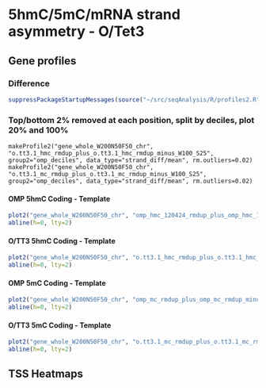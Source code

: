 5hmC/5mC/mRNA strand asymmetry - O/Tet3
========================================================

Gene profiles
--------------------------------------------------------
### Difference 

```r
suppressPackageStartupMessages(source("~/src/seqAnalysis/R/profiles2.R"))
```

### Top/bottom 2% removed at each position, split by deciles, plot 20% and 100%
```
makeProfile2("gene_whole_W200N50F50_chr", "o.tt3.1_hmc_rmdup_plus_o.tt3.1_hmc_rmdup_minus_W100_S25", group2="omp_deciles", data_type="strand_diff/mean", rm.outliers=0.02)
makeProfile2("gene_whole_W200N50F50_chr", "o.tt3.1_mc_rmdup_plus_o.tt3.1_mc_rmdup_minus_W100_S25", group2="omp_deciles", data_type="strand_diff/mean", rm.outliers=0.02)
```

#### OMP 5hmC Coding - Template
```r
plot2("gene_whole_W200N50F50_chr", "omp_hmc_120424_rmdup_plus_omp_hmc_120424_rmdup_minus_W100_S25", group2="omp_deciles_trim0.02", data_type="strand_diff/mean", cols=col4_mod[c(4)], wsize=200, fname="manual", group2_col=c(8), y.vals=c(-.2, .1), lab=c("TSS", "TES"))
abline(h=0, lty=2)
```
#### O/TT3 5hmC Coding - Template
```r
plot2("gene_whole_W200N50F50_chr", "o.tt3.1_hmc_rmdup_plus_o.tt3.1_hmc_rmdup_minus_W100_S25", group2="omp_deciles_trim0.02", data_type="strand_diff/mean", cols=col4_mod[c(4)], wsize=200, fname="manual", group2_col=c(8), lab=c("TSS", "TES"))
abline(h=0, lty=2)
```

#### OMP 5mC Coding - Template
```r
plot2("gene_whole_W200N50F50_chr", "omp_mc_rmdup_plus_omp_mc_rmdup_minus_W100_S25", group2="omp_deciles_trim0.02", data_type="strand_diff/mean", cols=col4_mod[c(4)], wsize=200, fname="manual", group2_col=c(8), y.vals=c(-.2, .1), lab=c("TSS", "TES"))
abline(h=0, lty=2)
```
#### O/TT3 5mC Coding - Template
```r
plot2("gene_whole_W200N50F50_chr", "o.tt3.1_mc_rmdup_plus_o.tt3.1_mc_rmdup_minus_W100_S25", group2="omp_deciles_trim0.02", data_type="strand_diff/mean", cols=col4_mod[c(4)], wsize=200, fname="manual", group2_col=c(8), lab=c("TSS", "TES"))
abline(h=0, lty=2)
```

TSS Heatmaps
---------------------------------------
